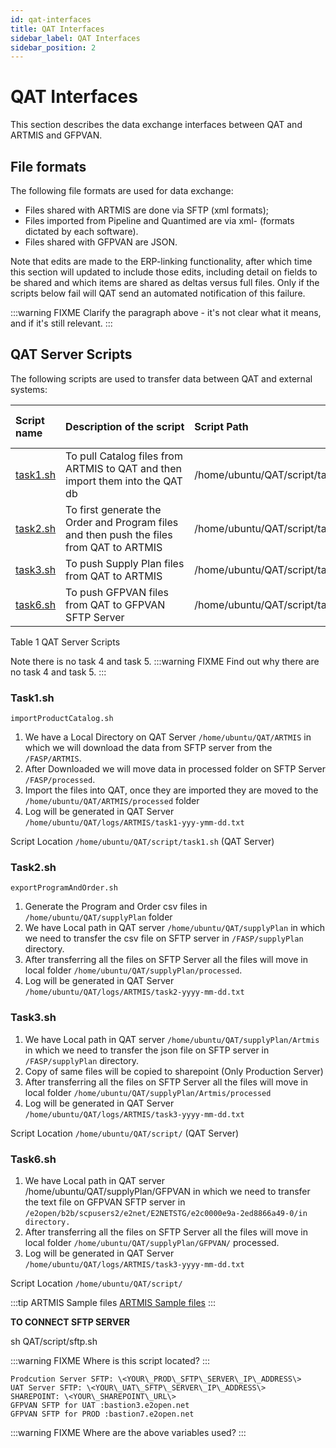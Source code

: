 ```yaml
---
id: qat-interfaces
title: QAT Interfaces
sidebar_label: QAT Interfaces
sidebar_position: 2
---
```


# QAT Interfaces

This section describes the data exchange interfaces between QAT and ARTMIS and GFPVAN.

## File formats

The following file formats are used for data exchange:

* Files shared with ARTMIS are done via SFTP (xml formats); 
* Files imported from Pipeline and Quantimed are via xml- (formats dictated by each software).
* Files shared with GFPVAN are JSON.

Note that edits are made to the ERP-linking functionality, after which time this section will updated to include those edits, including detail on fields to be shared and which items are shared as deltas versus full files. Only if the scripts below fail will QAT send an automated notification of this failure.

:::warning FIXME
Clarify the paragraph above - it's not clear what it means, and if it's still relevant.
:::

## QAT Server Scripts

The following scripts are used to transfer data between QAT and external systems:

| Script name | Description&nbsp;of&nbsp;the&nbsp;script | Script Path | Source folder | Source folder after completing script | Destination folder | Log Path | Schedule Time (EST) |
| :---- | :---- | :---- | :---- | :---- | :---- | :---- | :---- |
| [task1.sh](https://github.com/FASP-QAT/fasp-api/raw/master/docs/scripts/task1.sh) | To pull Catalog files from ARTMIS to QAT and then import them into the QAT db | /home/ubuntu/QAT/script/task1.sh | Remote server \-\> /FASP/ARTMIS | Remote server \-\> /FASP/processed | Local server \-\> /home/ubuntu/QAT/ARTMIS | /home/ubuntu/QAT/logs/ARTMIS/task1-yyyy-mm-dd.txt | 23:00 |
| [task2.sh](https://github.com/FASP-QAT/fasp-api/raw/master/docs/scripts/task2.sh) | To first generate the Order and Program files and then push the files from QAT to ARTMIS | /home/ubuntu/QAT/script/task2.sh | Local server \-\> /home/ubuntu/QAT/supplyPlan | Local server \-\> /home/ubuntu/QAT/supplyPlan/processed | Remote server \-\> /FASP/supplyPlan | /home/ubuntu/QAT/logs/ARTMIS/task2-yyyy-mm-dd.txt | 23:00 |
| [task3.sh](https://github.com/FASP-QAT/fasp-api/raw/master/docs/scripts/task3.sh) | To push Supply Plan files from QAT to ARTMIS | /home/ubuntu/QAT/script/task3.sh | Local server \-\> /home/ubuntu/QAT/supplyPlan/Artmis | Local server \-\> /home/ubuntu/QAT/supplyPlan/Artmis/processed | Remote server \-\> /FASP/supplyPlan and Sharepoint | /home/ubuntu/QAT/logs/ARTMIS/task3-yyyy-mm-dd.txt | Every 15 min |
| [task6.sh](https://github.com/FASP-QAT/fasp-api/raw/master/docs/scripts/task6.sh) | To push GFPVAN files from QAT to GFPVAN SFTP Server | /home/ubuntu/QAT/script/task6.sh | Local server \-\> /home/ubuntu/QAT/supplyPlan/GFPVAN | Local server \-\>/home/ubuntu/QAT/supplyPlan/GFPVAN/processed | Remote server \-\> /e2open/b2b/scpusers2/e2net/E2NETSTG/e2c0000e9a-2ed8866a49-0/in | /home/ubuntu/QAT/logs/ARTMIS/task3-yyyy-mm-dd.txt | Every 15 min |

Table 1 QAT Server Scripts

Note there is no task 4 and task 5.
:::warning FIXME
Find out why there are no task 4 and task 5.
:::

### Task1.sh

`importProductCatalog.sh`

1. We have a Local Directory on QAT Server `/home/ubuntu/QAT/ARTMIS` in which we will download the data from SFTP server from the `/FASP/ARTMIS`.  
1. After Downloaded we will move data in processed folder on SFTP Server `/FASP/processed`.  
1. Import the files into QAT, once they are imported they are moved to the `/home/ubuntu/QAT/ARTMIS/processed` folder  
1. Log will be generated in QAT Server `/home/ubuntu/QAT/logs/ARTMIS/task1-yyy-ymm-dd.txt`

Script Location `/home/ubuntu/QAT/script/task1.sh` (QAT Server)

### Task2.sh

`exportProgramAndOrder.sh`

1. Generate the Program and Order csv files in `/home/ubuntu/QAT/supplyPlan` folder  
1. We have Local path in QAT server `/home/ubuntu/QAT/supplyPlan` in which we need to transfer the csv file on SFTP server in `/FASP/supplyPlan` directory.  
1. After transferring all the files on SFTP Server all the files will move in local folder `/home/ubuntu/QAT/supplyPlan/processed`.  
1. Log will be generated in QAT Server `/home/ubuntu/QAT/logs/ARTMIS/task2-yyyy-mm-dd.txt`

### Task3.sh

1. We have Local path in QAT server `/home/ubuntu/QAT/supplyPlan/Artmis` in which we need to transfer the json file on SFTP server in `/FASP/supplyPlan` directory.  
1. Copy of same files will be copied to sharepoint (Only Production Server)  
1. After transferring all the files on SFTP Server all the files will move in local folder `/home/ubuntu/QAT/supplyPlan/Artmis/processed`  
1. Log will be generated in QAT Server `/home/ubuntu/QAT/logs/ARTMIS/task3-yyyy-mm-dd.txt`

Script Location `/home/ubuntu/QAT/script/` (QAT Server)

### Task6.sh

1. We have Local path in QAT server /home/ubuntu/QAT/supplyPlan/GFPVAN in which we need to transfer the text file on GFPVAN SFTP server in `/e2open/b2b/scpusers2/e2net/E2NETSTG/e2c0000e9a-2ed8866a49-0/in directory.`  
1. After transferring all the files on SFTP Server all the files will move in local folder `/home/ubuntu/QAT/supplyPlan/GFPVAN/` processed.  
1. Log will be generated in QAT Server `/home/ubuntu/QAT/logs/ARTMIS/task3-yyyy-mm-dd.txt`

Script Location `/home/ubuntu/QAT/script/`

:::tip ARTMIS Sample files
[ARTMIS Sample files](https://github.com/FASP-QAT/fasp-api/tree/master/docs/Sample%20ARTMIS%20Feeds)
:::

**TO CONNECT SFTP SERVER**

sh QAT/script/sftp.sh

:::warning FIXME
Where is this script located?
:::

```
Prodcution Server SFTP: \<YOUR\_PROD\_SFTP\_SERVER\_IP\_ADDRESS\>
UAT Server SFTP: \<YOUR\_UAT\_SFTP\_SERVER\_IP\_ADDRESS\>
SHAREPOINT: \<YOUR\_SHAREPOINT\_URL\>
GFPVAN SFTP for UAT :bastion3.e2open.net
GFPVAN SFTP for PROD :bastion7.e2open.net
```

:::warning FIXME
Where are the above variables used?
:::

